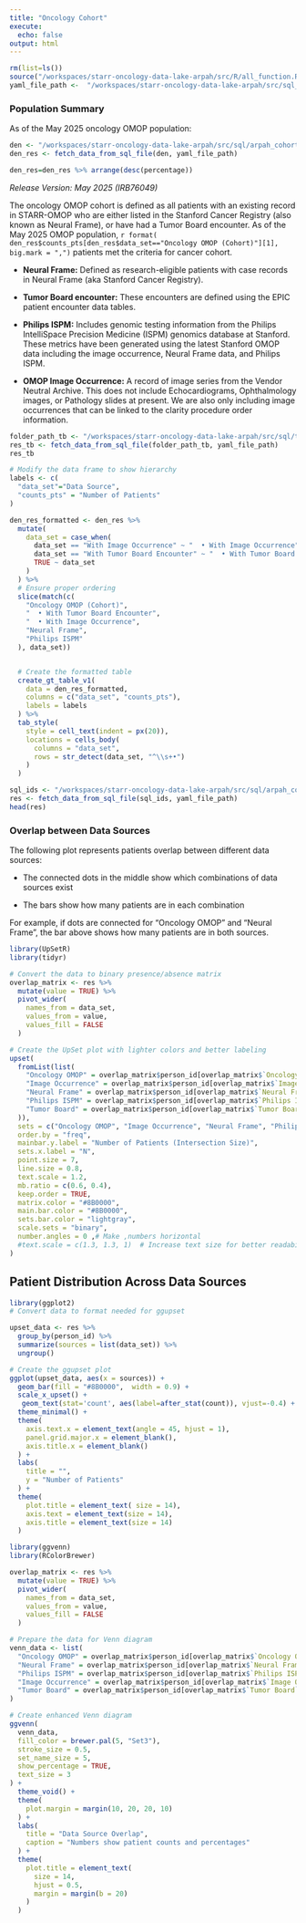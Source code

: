 ```yaml
---
title: "Oncology Cohort"
execute:
  echo: false
output: html
---
```





```r
rm(list=ls())
source("/workspaces/starr-oncology-data-lake-arpah/src/R/all_function.R", encoding = "UTF-8")
yaml_file_path <-  "/workspaces/starr-oncology-data-lake-arpah/src/sql_params.yml"

```

### **Population Summary**
As of the May 2025 oncology OMOP population:

```r
den <- "/workspaces/starr-oncology-data-lake-arpah/src/sql/arpah_cohort/arpah_denominators.sql"
den_res <- fetch_data_from_sql_file(den, yaml_file_path)

den_res=den_res %>% arrange(desc(percentage))
```


*Release Version: May 2025 (IRB76049)*

The oncology OMOP cohort is defined as all patients with an existing record in STARR-OMOP who are either listed in the Stanford Cancer Registry (also known as Neural Frame), or have had a Tumor Board encounter. As of the May 2025 OMOP population, `r format( den_res$counts_pts[den_res$data_set=="Oncology OMOP (Cohort)"][1], big.mark = ",")` patients met the criteria for cancer cohort.

  - **Neural Frame:** Defined as research-eligible patients with case records in Neural Frame (aka Stanford Cancer Registry).

  - **Tumor Board encounter:** These encounters are defined using the EPIC patient encounter data tables.

  - **Philips ISPM:** Includes genomic testing information from the Philips IntelliSpace Precision Medicine (ISPM) genomics database at Stanford.
  These metrics have been generated using the latest Stanford OMOP data including the image occurrence,  Neural Frame data, and Philips ISPM.

  - **OMOP Image Occurrence:** A record of image series from the Vendor Neutral Archive. This does not include Echocardiograms, Ophthalmology images, or Pathology slides at present. We are also only including image occurrences that can be linked to the clarity procedure order information.

```r
folder_path_tb <- "/workspaces/starr-oncology-data-lake-arpah/src/sql/tumor_board/tumor_board_person_metrics.sql"
res_tb <- fetch_data_from_sql_file(folder_path_tb, yaml_file_path)
res_tb
```
```r
# Modify the data frame to show hierarchy
labels <- c(
  "data_set"="Data Source",
  "counts_pts" = "Number of Patients"
)

den_res_formatted <- den_res %>%
  mutate(
    data_set = case_when(
      data_set == "With Image Occurrence" ~ "  • With Image Occurrence",
      data_set == "With Tumor Board Encounter" ~ "  • With Tumor Board Encounter",
      TRUE ~ data_set
    )
  ) %>%
  # Ensure proper ordering
  slice(match(c(
    "Oncology OMOP (Cohort)",
    "  • With Tumor Board Encounter",
    "  • With Image Occurrence",
    "Neural Frame",
    "Philips ISPM"
  ), data_set))


  # Create the formatted table
  create_gt_table_v1(
    data = den_res_formatted,
    columns = c("data_set", "counts_pts"),
    labels = labels
  ) %>%
  tab_style(
    style = cell_text(indent = px(20)),
    locations = cells_body(
      columns = "data_set",
      rows = str_detect(data_set, "^\\s+•")
    )
  )
```

```r
sql_ids <- "/workspaces/starr-oncology-data-lake-arpah/src/sql/arpah_cohort/arpah_overlap_metrics.sql"
res <- fetch_data_from_sql_file(sql_ids, yaml_file_path)
head(res)
```


### Overlap between Data Sources

The following plot represents patients overlap between different data sources:

- The connected dots in the middle show which combinations of data sources exist

- The bars show how many patients are in each combination

For example, if dots are connected for "Oncology OMOP" and "Neural Frame", the bar above shows how many patients are in both sources.

```r

library(UpSetR)
library(tidyr)

# Convert the data to binary presence/absence matrix
overlap_matrix <- res %>%
  mutate(value = TRUE) %>%
  pivot_wider(
    names_from = data_set,
    values_from = value,
    values_fill = FALSE
  )

# Create the UpSet plot with lighter colors and better labeling
upset(
  fromList(list(
    "Oncology OMOP" = overlap_matrix$person_id[overlap_matrix$`Oncology OMOP`],
    "Image Occurrence" = overlap_matrix$person_id[overlap_matrix$`Image Occurrence`],
    "Neural Frame" = overlap_matrix$person_id[overlap_matrix$`Neural Frame`],
    "Philips ISPM" = overlap_matrix$person_id[overlap_matrix$`Philips ISPM`],
    "Tumor Board" = overlap_matrix$person_id[overlap_matrix$`Tumor Board`]
  )),
  sets = c("Oncology OMOP", "Image Occurrence", "Neural Frame", "Philips ISPM",  "Tumor Board"),
  order.by = "freq",
  mainbar.y.label = "Number of Patients (Intersection Size)",
  sets.x.label = "N",
  point.size = 7,
  line.size = 0.8,
  text.scale = 1.2,
  mb.ratio = c(0.6, 0.4),
  keep.order = TRUE,
  matrix.color = "#8B0000",  
  main.bar.color = "#8B0000",
  sets.bar.color = "lightgray",
  scale.sets = "binary",
  number.angles = 0 ,# Make ,numbers horizontal
  #text.scale = c(1.3, 1.3, 1)  # Increase text size for better readability
)

```



## Patient Distribution Across Data Sources
```r
library(ggplot2)
# Convert data to format needed for ggupset

upset_data <- res %>%
  group_by(person_id) %>%
  summarize(sources = list(data_set)) %>%
  ungroup()

# Create the ggupset plot
ggplot(upset_data, aes(x = sources)) +
  geom_bar(fill = "#8B0000",  width = 0.9) +
  scale_x_upset() +
   geom_text(stat='count', aes(label=after_stat(count)), vjust=-0.4) +
  theme_minimal() +
  theme(
    axis.text.x = element_text(angle = 45, hjust = 1),
    panel.grid.major.x = element_blank(),
    axis.title.x = element_blank()
  ) +
  labs(
    title = "",
    y = "Number of Patients"
  ) +
  theme(
    plot.title = element_text( size = 14),
    axis.text = element_text(size = 14),
    axis.title = element_text(size = 14)
  )
```


```r

library(ggvenn)
library(RColorBrewer)

overlap_matrix <- res %>%
  mutate(value = TRUE) %>%
  pivot_wider(
    names_from = data_set,
    values_from = value,
    values_fill = FALSE
  )

# Prepare the data for Venn diagram
venn_data <- list(
  "Oncology OMOP" = overlap_matrix$person_id[overlap_matrix$`Oncology OMOP`],
  "Neural Frame" = overlap_matrix$person_id[overlap_matrix$`Neural Frame`],
  "Philips ISPM" = overlap_matrix$person_id[overlap_matrix$`Philips ISPM`],
  "Image Occurrence" = overlap_matrix$person_id[overlap_matrix$`Image Occurrence`],
  "Tumor Board" = overlap_matrix$person_id[overlap_matrix$`Tumor Board`]
)

# Create enhanced Venn diagram
ggvenn(
  venn_data,
  fill_color = brewer.pal(5, "Set3"),
  stroke_size = 0.5,
  set_name_size = 5,
  show_percentage = TRUE,
  text_size = 3
) +
  theme_void() +
  theme(
    plot.margin = margin(10, 20, 20, 10)
  ) +
  labs(
    title = "Data Source Overlap",
    caption = "Numbers show patient counts and percentages"
  ) +
  theme(
    plot.title = element_text(
      size = 14,
      hjust = 0.5,
      margin = margin(b = 20)
    )
  )
```




